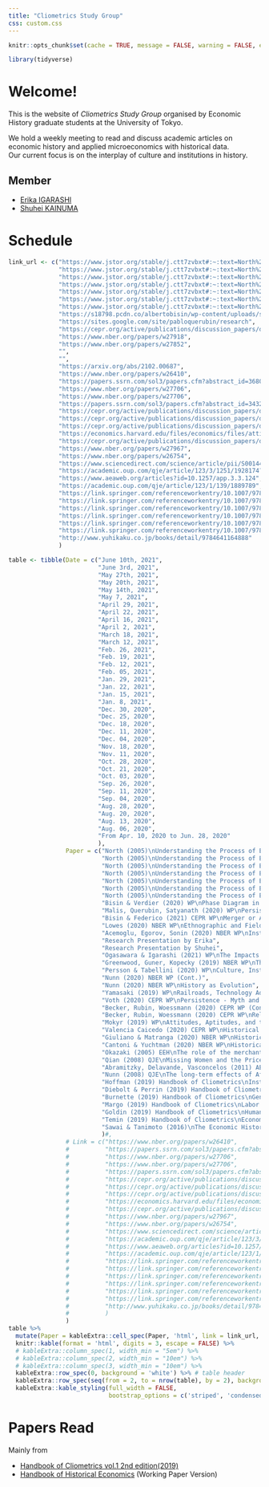 ```yaml
---
title: "Cliometrics Study Group"
css: custom.css
---
```


```r
knitr::opts_chunk$set(cache = TRUE, message = FALSE, warning = FALSE, echo = FALSE)

library(tidyverse)
```



# Welcome!

This is the website of _Cliometrics Study Group_ organised by Economic History graduate students at the University of Tokyo.

We hold a weekly meeting to read and discuss academic articles on economic history and applied microeconomics with historical data.  
Our current focus is on the interplay of culture and institutions in history.

<!-- Please note that the website is still under construction. -->


<!-- https://github.com/juba/rmdformats -->
  <!-- rmdformats::material: -->

<!-- # About the Study Group -->
<!-- # About Us -->

<!-- *We love Economic History!!* -->

## Member

- [Erika IGARASHI](https://sites.google.com/view/erika-igarashis-website/%E3%83%9B%E3%83%BC%E3%83%A0)
- [Shuhei KAINUMA](https://kainume.github.io)


# Schedule

```r
link_url <- c("https://www.jstor.org/stable/j.ctt7zvbxt#:~:text=North%20argues%20that%20economic%20change,to%20political%20and%20economic%20feedback.",
              "https://www.jstor.org/stable/j.ctt7zvbxt#:~:text=North%20argues%20that%20economic%20change,to%20political%20and%20economic%20feedback.",
              "https://www.jstor.org/stable/j.ctt7zvbxt#:~:text=North%20argues%20that%20economic%20change,to%20political%20and%20economic%20feedback.",
              "https://www.jstor.org/stable/j.ctt7zvbxt#:~:text=North%20argues%20that%20economic%20change,to%20political%20and%20economic%20feedback.",
              "https://www.jstor.org/stable/j.ctt7zvbxt#:~:text=North%20argues%20that%20economic%20change,to%20political%20and%20economic%20feedback.",
              "https://www.jstor.org/stable/j.ctt7zvbxt#:~:text=North%20argues%20that%20economic%20change,to%20political%20and%20economic%20feedback.",
              "https://www.jstor.org/stable/j.ctt7zvbxt#:~:text=North%20argues%20that%20economic%20change,to%20political%20and%20economic%20feedback.",
              "https://s18798.pcdn.co/albertobisin/wp-content/uploads/sites/16384/2021/01/CI-HHEfin.pdf",
              "https://sites.google.com/site/pabloquerubin/research",
              "https://cepr.org/active/publications/discussion_papers/dp.php?dpno=15795",
              "https://www.nber.org/papers/w27918",
              "https://www.nber.org/papers/w27852",
              "",
              "",
              "https://arxiv.org/abs/2102.00687",
              "https://www.nber.org/papers/w26410",
              "https://papers.ssrn.com/sol3/papers.cfm?abstract_id=3680457",
              "https://www.nber.org/papers/w27706", 
              "https://www.nber.org/papers/w27706", 
              "https://papers.ssrn.com/sol3/papers.cfm?abstract_id=3432796.",
              "https://cepr.org/active/publications/discussion_papers/dp.php?dpno=15417",
              "https://cepr.org/active/publications/discussion_papers/dp.php?dpno=14894", 
              "https://cepr.org/active/publications/discussion_papers/dp.php?dpno=14894", 
              "https://economics.harvard.edu/files/economics/files/attitudesaptitudes.pdf", 
              "https://cepr.org/active/publications/discussion_papers/dp.php?dpno=15208", 
              "https://www.nber.org/papers/w27967", 
              "https://www.nber.org/papers/w26754",
              "https://www.sciencedirect.com/science/article/pii/S0014498304000592", 
              "https://academic.oup.com/qje/article/123/3/1251/1928174?related-urls=yes&legid=qje;123/3/1251",
              "https://www.aeaweb.org/articles?id=10.1257/app.3.3.124",
              "https://academic.oup.com/qje/article/123/1/139/1889789",
              "https://link.springer.com/referenceworkentry/10.1007/978-3-030-00181-0_42",
              "https://link.springer.com/referenceworkentry/10.1007/978-3-030-00181-0_3",
              "https://link.springer.com/referenceworkentry/10.1007/978-3-030-00181-0_33",
              "https://link.springer.com/referenceworkentry/10.1007/978-3-030-00181-0_27",
              "https://link.springer.com/referenceworkentry/10.1007/978-3-030-00181-0_23",
              "https://link.springer.com/referenceworkentry/10.1007/978-3-030-00181-0_28",
              "http://www.yuhikaku.co.jp/books/detail/9784641164888"
              )
```

```r
table <- tibble(Date = c("June 10th, 2021",
                         "June 3rd, 2021",
                         "May 27th, 2021",
                         "May 20th, 2021",
                         "May 14th, 2021",
                         "May 7, 2021",
                         "April 29, 2021",
                         "April 22, 2021",
                         "April 16, 2021",
                         "April 2, 2021",
                         "March 18, 2021",
                         "March 12, 2021",
                         "Feb. 26, 2021",
                         "Feb. 19, 2021",
                         "Feb. 12, 2021",
                         "Feb. 05, 2021",
                         "Jan. 29, 2021",
                         "Jan. 22, 2021",
                         "Jan. 15, 2021",
                         "Jan. 8, 2021",
                         "Dec. 30, 2020",
                         "Dec. 25, 2020",
                         "Dec. 18, 2020",
                         "Dec. 11, 2020",
                         "Dec. 04, 2020",
                         "Nov. 18, 2020",
                         "Nov. 11, 2020",
                         "Oct. 28, 2020",
                         "Oct. 21, 2020",
                         "Oct. 03, 2020",
                         "Sep. 26, 2020",
                         "Sep. 11, 2020",
                         "Sep. 04, 2020",
                         "Aug. 28, 2020",
                         "Aug. 20, 2020",
                         "Aug. 13, 2020",
                         "Aug. 06, 2020",
                         "From Apr. 10, 2020 to Jun. 28, 2020"
                         ),
                Paper = c("North (2005)\nUnderstanding the Process of Economic Change: Chap.11-13",
                          "North (2005)\nUnderstanding the Process of Economic Change: Chap.10",
                          "North (2005)\nUnderstanding the Process of Economic Change: Chap.8-9",
                          "North (2005)\nUnderstanding the Process of Economic Change: Chap.7",
                          "North (2005)\nUnderstanding the Process of Economic Change: Chap.5-6",
                          "North (2005)\nUnderstanding the Process of Economic Change: Chap.3-4",
                          "North (2005)\nUnderstanding the Process of Economic Change: Chap.1-2",
                          "Bisin & Verdier (2020) WP\nPhase Diagram in Historical Economics: Culture and Institution",
                          "Malis, Querubin, Satyanath (2020) WP\nPersistent Failure? International Interventions Since World War II",
                          "Bisin & Federico (2021) CEPR WP\nMerger or Acquisition ? Introduction to the Handbook of Historical Economics",
                          "Lowes (2020) NBER WP\nEthnographic and Field Data in Historical Economics",
                          "Acemoglu, Egorov, Sonin (2020) NBER WP\nInstitutional Change and Institutional Persistence",
                          "Research Presentation by Erika",
                          "Research Presentation by Shuhei",
                          "Ogasawara & Igarashi (2021) WP\nThe Impacts of the Gender Imbalance on Marriage and Birth: Evidence from World War II in Japan",
                          "Greenwood, Guner, Kopecky (2019) NBER WP\nThe Wife’s Protector: A Quantitative Theory Linking Contraceptive Technology with the Decline in Marriage",
                          "Persson & Tabellini (2020) WP\nCulture, Institutions and Policy",
                          "Nunn (2020) NBER WP (Cont.)",
                          "Nunn (2020) NBER WP\nHistory as Evolution",
                          "Yamasaki (2019) WP\nRailroads, Technology Adoption, and Modern Economic Development: Evidence from Japan",
                          "Voth (2020) CEPR WP\nPersistence - Myth and Mystery",
                          "Becker, Rubin, Woessmann (2020) CEPR WP (Cont.)",
                          "Becker, Rubin, Woessmann (2020) CEPR WP\nReligion in Economic History : A Survey",
                          "Mokyr (2019) WP\nAttitudes, Aptitudes, and the Roots of the Great Enrichment",
                          "Valencia Caicedo (2020) CEPR WP\nHistorical Econometrics: Instrumental Variables and Regression Discontinuity Designs",
                          "Giuliano & Matranga (2020) NBER WP\nHistorical Data: Where to Find Them, How to Use Them",
                          "Cantoni & Yuchtman (2020) NBER WP\nHistorical Natural Experiments: Bridging Economics and Economic History",
                          "Okazaki (2005) EEH\nThe role of the merchant coalition in pre-modern Japanese economic development: An historical institutional analysis",
                          "Qian (2008) QJE\nMissing Women and the Price of Tea in China: The Effect of Sex-Specific Earnings on Sex Imbalance",
                          "Abramitzky, Delavande, Vasconcelos (2011) AEJ: Applied\nMarrying up: The role of sex ratio in assortative matching",
                          "Nunn (2008) QJE\nThe long-term effects of Africa's slave trades",
                          "Hoffman (2019) Handbook of Cliometrics\nInstitutions",
                          "Diebolt & Perrin (2019) Handbook of Cliometrics\nCliometrics of Growth",
                          "Burnette (2019) Handbook of Cliometrics\nGender in Economic History",
                          "Margo (2019) Handbook of Cliometrics\nLabor Markets",
                          "Goldin (2019) Handbook of Cliometrics\nHuman Capital",
                          "Temin (2019) Handbook of Cliometrics\nEconomic History and Economic Development: New Economic History in Retrospect and Prospect",
                          "Sawai & Tanimoto (2016)\nThe Economic History of Japan: From the Early Modern Era to the Present"
                          )#,
                # Link = c("https://www.nber.org/papers/w26410",
                #          "https://papers.ssrn.com/sol3/papers.cfm?abstract_id=3680457",
                #          "https://www.nber.org/papers/w27706",
                #          "https://www.nber.org/papers/w27706",
                #          "https://papers.ssrn.com/sol3/papers.cfm?abstract_id=3432796.",
                #          "https://cepr.org/active/publications/discussion_papers/dp.php?dpno=15417",
                #          "https://cepr.org/active/publications/discussion_papers/dp.php?dpno=14894",
                #          "https://cepr.org/active/publications/discussion_papers/dp.php?dpno=14894",
                #          "https://economics.harvard.edu/files/economics/files/attitudesaptitudes.pdf",
                #          "https://cepr.org/active/publications/discussion_papers/dp.php?dpno=15208",
                #          "https://www.nber.org/papers/w27967",
                #          "https://www.nber.org/papers/w26754",
                #          "https://www.sciencedirect.com/science/article/pii/S0014498304000592",
                #          "https://academic.oup.com/qje/article/123/3/1251/1928174?related-urls=yes&legid=qje;123/3/1251",
                #          "https://www.aeaweb.org/articles?id=10.1257/app.3.3.124",
                #          "https://academic.oup.com/qje/article/123/1/139/1889789",
                #          "https://link.springer.com/referenceworkentry/10.1007/978-3-030-00181-0_42",
                #          "https://link.springer.com/referenceworkentry/10.1007/978-3-030-00181-0_3",
                #          "https://link.springer.com/referenceworkentry/10.1007/978-3-030-00181-0_33",
                #          "https://link.springer.com/referenceworkentry/10.1007/978-3-030-00181-0_27",
                #          "https://link.springer.com/referenceworkentry/10.1007/978-3-030-00181-0_23",
                #          "https://link.springer.com/referenceworkentry/10.1007/978-3-030-00181-0_28",
                #          "http://www.yuhikaku.co.jp/books/detail/9784641164888"
                #          )
                ) 
table %>% 
  mutate(Paper = kableExtra::cell_spec(Paper, 'html', link = link_url, color = 'green')) %>% 
  knitr::kable(format = 'html', digits = 3, escape = FALSE) %>% 
  # kableExtra::column_spec(1, width_min = "5em") %>% 
  # kableExtra::column_spec(2, width_min = "10em") %>% 
  # kableExtra::column_spec(3, width_min = "10em") %>% 
  kableExtra::row_spec(0, background = 'white') %>% # table header
  kableExtra::row_spec(seq(from = 2, to = nrow(table), by = 2), background = 'snow') %>% 
  kableExtra::kable_styling(full_width = FALSE, 
                            bootstrap_options = c('striped', 'condensed', 'hover'))#c("hover", "condensed"))

```

<!-- # Papers Read in Our Meeting -->
# Papers Read

Mainly from

- [Handbook of Cliometrics vol.1 2nd edition(2019)](https://www.springer.com/gp/book/9783030001803)
- [Handbook of Historical Economics](https://www.elsevier.com/books/the-handbook-of-historical-economics/bisin/978-0-12-815874-6) (Working Paper Version)


<!-- # Useful Links -->

<!-- Coming soon! -->

<!-- ## Data Source -->

<!-- ## Webinar -->

<!-- ## Teaching Materials -->
